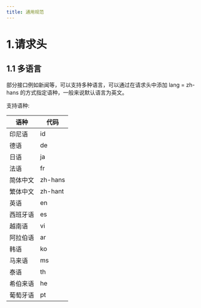 ```yaml
---
title: 通用规范
---
```



# 1.请求头

## 1.1 多语言

部分接口例如新闻等，可以支持多种语言，可以通过在请求头中添加 lang = zh-hans 的方式指定语种，一般来说默认语言为英文。

支持语种:

| 语种       | 代码   |
|------------|--------|
| 印尼语     | id     |
| 德语       | de     |
| 日语       | ja     |
| 法语       | fr     |
| 简体中文   | zh-hans|
| 繁体中文   | zh-hant|
| 英语       | en     |
| 西班牙语   | es     |
| 越南语     | vi     |
| 阿拉伯语   | ar     |
| 韩语       | ko     |
| 马来语     | ms     |
| 泰语       | th     |
| 希伯来语   | he     |
| 葡萄牙语   | pt     |